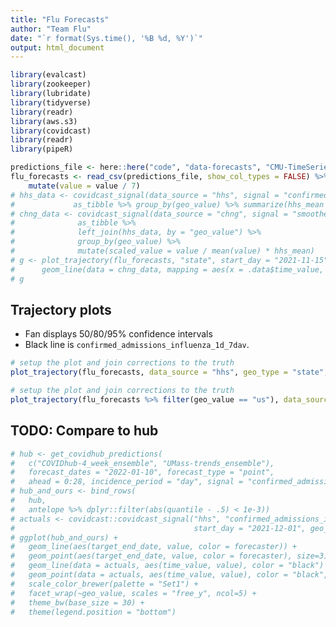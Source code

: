 ```yaml
---
title: "Flu Forecasts"
author: "Team Flu"
date: "`r format(Sys.time(), '%B %d, %Y')`"
output: html_document
---
```


```r
library(evalcast)
library(zookeeper)
library(lubridate)
library(tidyverse)
library(readr)
library(aws.s3)
library(covidcast)
library(readr)
library(pipeR)

predictions_file <- here::here("code", "data-forecasts", "CMU-TimeSeries", sprintf("%s-CMU-TimeSeries-prediction-cards.csv", Sys.Date()))
flu_forecasts <- read_csv(predictions_file, show_col_types = FALSE) %>%
    mutate(value = value / 7)
# hhs_data <- covidcast_signal(data_source = "hhs", signal = "confirmed_admissions_influenza_1d_7dav", geo_type = "state", start_day = "2021-11-15") %>% 
#             as_tibble %>% group_by(geo_value) %>% summarize(hhs_mean = mean(value))
# chng_data <- covidcast_signal(data_source = "chng", signal = "smoothed_adj_outpatient_flu", geo_type = "state", start_day = "2021-11-15") %>% 
#              as_tibble %>%
#              left_join(hhs_data, by = "geo_value") %>%
#              group_by(geo_value) %>% 
#              mutate(scaled_value = value / mean(value) * hhs_mean)
# g <- plot_trajectory(flu_forecasts, "state", start_day = "2021-11-15", ncol = 5) + 
#      geom_line(data = chng_data, mapping = aes(x = .data$time_value, y = .data$scaled_value), color = 'red')
# g
```

## Trajectory plots

* Fan displays 50/80/95% confidence intervals
* Black line is `confirmed_admissions_influenza_1d_7dav`.

```r
# setup the plot and join corrections to the truth
plot_trajectory(flu_forecasts, data_source = "hhs", geo_type = "state", start_day = "2021-11-15", ncol = 5)
```

```r
# setup the plot and join corrections to the truth
plot_trajectory(flu_forecasts %>% filter(geo_value == "us"), data_source = "hhs", geo_type = "nation", start_day = "2021-11-15", ncol = 5)
```

## TODO: Compare to hub

```r
# hub <- get_covidhub_predictions(
#   c("COVIDhub-4_week_ensemble", "UMass-trends_ensemble"),
#   forecast_dates = "2022-01-10", forecast_type = "point",
#   ahead = 0:28, incidence_period = "day", signal = "confirmed_admissions_influenza_1d_7dav")
# hub_and_ours <- bind_rows(
#   hub,
#   antelope %>% dplyr::filter(abs(quantile - .5) < 1e-3))
# actuals <- covidcast::covidcast_signal("hhs", "confirmed_admissions_influenza_1d_7dav",
#                                        start_day = "2021-12-01", geo_type = "state")
# ggplot(hub_and_ours) +
#   geom_line(aes(target_end_date, value, color = forecaster)) +
#   geom_point(aes(target_end_date, value, color = forecaster), size=3) +
#   geom_line(data = actuals, aes(time_value, value), color = "black") +
#   geom_point(data = actuals, aes(time_value, value), color = "black", size=3) +
#   scale_color_brewer(palette = "Set1") +
#   facet_wrap(~geo_value, scales = "free_y", ncol=5) +
#   theme_bw(base_size = 30) +
#   theme(legend.position = "bottom")
```
